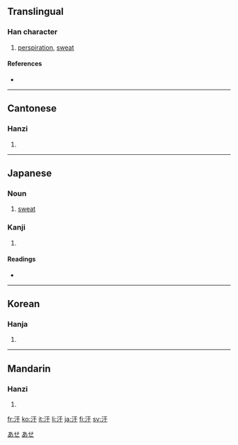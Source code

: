 ==Translingual==

===Han character===
{{Han char|rn=85|rad=水|as=03|sn=6|four=3114<sub>0</sub>|canj=水一十 (EMJ)}}

# [[perspiration]], [[sweat]]

====References====
* {{Han ref|kx=0605.110|dkj=17130|dj=0999.040|hdz=31550.060|uh=6C57|ud=27735|bh=A6BD|bd=42685}}

----

==Cantonese==

===Hanzi===
{{yue-hanzi|jyut=|y=hon4, hon6}}

# {{defn|Cantonese}}

----

==Japanese==

===Noun===
{{ja-noun|k|hira=あせ|rom=ase}}

# [[sweat]]

===Kanji===
{{ja-kanji|grade=c|rs=水03}}

# {{defn|Japanese}}

====Readings====
* {{ja-readings|on=[[かん]] ([[kan]])|kun=[[あせ]] ([[ase]])}}

[[Category:1000 Japanese basic words|あせ]]
[[Category:ja:Bodily fluids|あせ]]

----

==Korean==

===Hanja===
{{ko-hanja|hangeul=한|eumhun=|rv=han|mr=han|y=han}}

# {{defn|Korean}}

----

==Mandarin==

===Hanzi===
{{cmn-hanzi|pin=[[hàn]] ([[han4]])|wg=han<sup>4</sup>}}

# {{defn|Mandarin}}

[[fr:汗]]
[[ko:汗]]
[[it:汗]]
[[li:汗]]
[[ja:汗]]
[[fi:汗]]
[[sv:汗]]